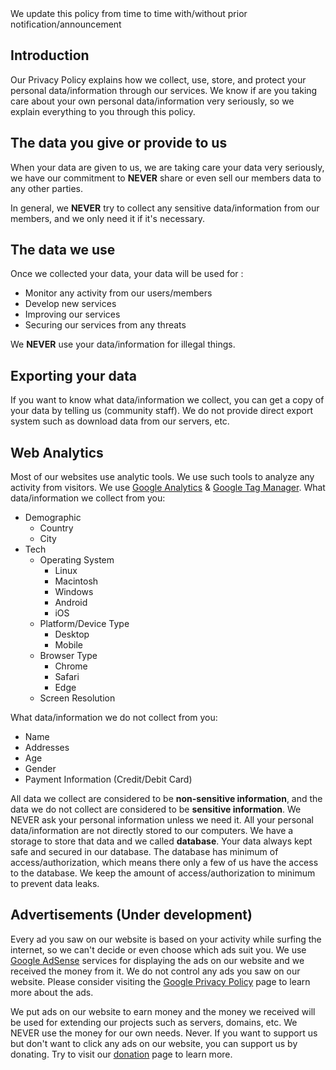 
<Callout type="info" emoji="ℹ️">
    We update this policy from time to time with/without prior notification/announcement
</Callout>

## Introduction
Our Privacy Policy explains how we collect, use, store, and protect your personal data/information through our services. We know if are you taking care about your own personal data/information very seriously, so we explain everything to you through this policy.

## The data you give or provide to us
When your data are given to us, we are taking care your data very seriously, we have our commitment to **NEVER** share or even sell our members data to any other parties. 

In general, we **NEVER** try to collect any sensitive data/information from our members, and we only need it if it's necessary.

## The data we use
Once we collected your data, your data will be used for :
- Monitor any activity from our users/members
- Develop new services
- Improving our services
- Securing our services from any threats

We **NEVER** use your data/information for illegal things.

## Exporting your data
If you want to know what data/information we collect, you can get a copy of your data by telling us (community staff). We do not provide direct export system such as download data from our servers, etc.

## Web Analytics
Most of our websites use analytic tools. We use such tools to analyze any activity from visitors. We use [Google Analytics](https://marketingplatform.google.com/about/analytics/) & [Google Tag Manager](https://marketingplatform.google.com/about/tag-manager/).
What data/information we collect from you:
- Demographic
    - Country
    - City
- Tech
    - Operating System
        - Linux
        - Macintosh
        - Windows
        - Android
        - iOS
    - Platform/Device Type
        - Desktop
        - Mobile
    - Browser Type
        - Chrome
        - Safari
        - Edge
    - Screen Resolution

What data/information we do not collect from you:
- Name
- Addresses
- Age
- Gender
- Payment Information (Credit/Debit Card)

All data we collect are considered to be **non-sensitive information**, and the data we do not collect are considered to be **sensitive information**. 
We NEVER ask your personal information unless we need it. All your personal data/information are not directly stored to our computers. We have a storage to store that data and we called **database**.
Your data always kept safe and secured in our database. The database has minimum of access/authorization, which means there only a few of us have the access to the database.
We keep the amount of access/authorization to minimum to prevent data leaks.

## Advertisements (Under development)
Every ad you saw on our website is based on your activity while surfing the internet, so we can't decide or even choose which ads suit you. We use [Google AdSense](https://adsense.google.com/start/) services for displaying the ads on our website and we received the money from it.
We do not control any ads you saw on our website. Please consider visiting the [Google Privacy Policy](https://policies.google.com/policy) page to learn more about the ads.

We put ads on our website to earn money and the money we received will be used for extending our projects such as servers, domains, etc. We NEVER use the money for our own needs. Never.
If you want to support us but don't want to click any ads on our website, you can support us by donating. Try to visit our [donation](/support) page to learn more.
